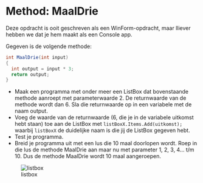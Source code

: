 # Method: MaalDrie

Deze opdracht is ooit geschreven als een WinForm-opdracht, maar lliever hebben we dat je hem maakt als een Console app.

Gegeven is de volgende methode:

```cs
int MaalDrie(int input)
{
  int output = input * 3;
  return output;
}
```

+ Maak een programma met onder meer een ListBox dat bovenstaande methode aanroept met parameterwaarde 2. De returnwaarde van de methode wordt dan 6. Sla die returnwaarde op in een variabele met de naam output.
+ Voeg de waarde van de returnwaarde (6, die je in de variabele uitkomst hebt staan) toe aan de ListBox met `listBoxX.Items.Add(uitkomst);` waarbij `listBoxX` de duidelijke naam is die jij de ListBox gegeven hebt.
+ Test je programma.
+ Breid je programma uit met een lus die 10 maal doorlopen wordt. Roep in die lus de methode MaalDrie aan maar nu met parameter 1, 2, 3, 4... t/m 10. Dus de methode MaalDrie wordt 10 maal aangeroepen.

![listbox](figures/maaldrie.png)
